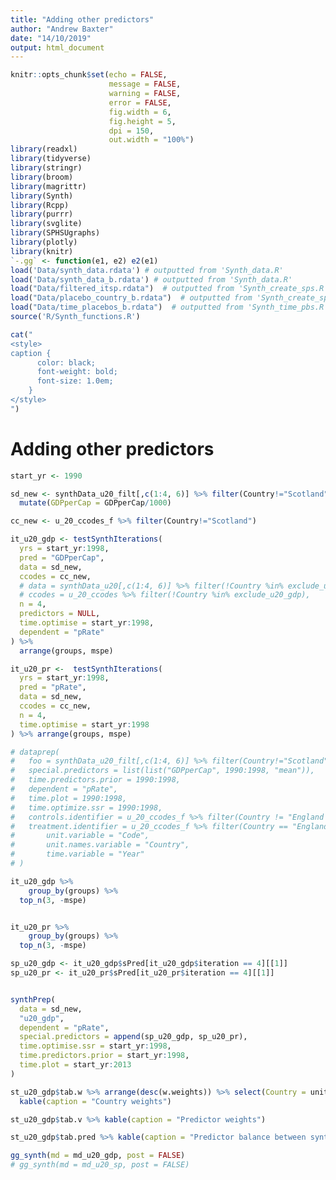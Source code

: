 ```yaml
---
title: "Adding other predictors"
author: "Andrew Baxter"
date: "14/10/2019"
output: html_document
---
```



```r
knitr::opts_chunk$set(echo = FALSE, 
                      message = FALSE, 
                      warning = FALSE,
                      error = FALSE,
                      fig.width = 6,
                      fig.height = 5,
                      dpi = 150,
                      out.width = "100%")
library(readxl)
library(tidyverse)
library(stringr)
library(broom)
library(magrittr)
library(Synth)
library(Rcpp)
library(purrr)
library(svglite)
library(SPHSUgraphs)
library(plotly)
library(knitr)
`-.gg` <- function(e1, e2) e2(e1)
load('Data/synth_data.rdata') # outputted from 'Synth_data.R'
load('Data/synth_data_b.rdata') # outputted from 'Synth_data.R'
load("Data/filtered_itsp.rdata")  # outputted from 'Synth_create_sps.R'
load("Data/placebo_country_b.rdata")  # outputted from 'Synth_create_sps.R'
load("Data/time_placebos_b.rdata")  # outputted from 'Synth_time_pbs.R'
source('R/Synth_functions.R')
```
```r
cat("
<style>
caption {
      color: black;
      font-weight: bold;
      font-size: 1.0em;
    }
</style>
")

```


# Adding other predictors

```r
start_yr <- 1990

sd_new <- synthData_u20_filt[,c(1:4, 6)] %>% filter(Country!="Scotland") %>% 
  mutate(GDPperCap = GDPperCap/1000)

cc_new <- u_20_ccodes_f %>% filter(Country!="Scotland")

it_u20_gdp <- testSynthIterations(
  yrs = start_yr:1998,
  pred = "GDPperCap",
  data = sd_new,
  ccodes = cc_new,
  # data = synthData_u20[,c(1:4, 6)] %>% filter(!Country %in% exclude_u20_gdp),
  # ccodes = u_20_ccodes %>% filter(!Country %in% exclude_u20_gdp),
  n = 4,
  predictors = NULL,
  time.optimise = start_yr:1998,
  dependent = "pRate"
) %>%
  arrange(groups, mspe)

it_u20_pr <-  testSynthIterations(
  yrs = start_yr:1998,
  pred = "pRate",
  data = sd_new,
  ccodes = cc_new,
  n = 4,
  time.optimise = start_yr:1998
) %>% arrange(groups, mspe)

# dataprep(
#   foo = synthData_u20_filt[,c(1:4, 6)] %>% filter(Country!="Scotland"),
#   special.predictors = list(list("GDPperCap", 1990:1998, "mean")),
#   time.predictors.prior = 1990:1998,
#   dependent = "pRate",
#   time.plot = 1990:1998,
#   time.optimize.ssr = 1990:1998,
#   controls.identifier = u_20_ccodes_f %>% filter(Country != "England and Wales" & Country!="Scotland") %>% pull(Code),
#   treatment.identifier = u_20_ccodes_f %>% filter(Country == "England and Wales") %>% pull(Code),
#       unit.variable = "Code",
#       unit.names.variable = "Country",
#       time.variable = "Year"
# )

```

```r
it_u20_gdp %>% 
    group_by(groups) %>% 
  top_n(3, -mspe)  


it_u20_pr %>% 
    group_by(groups) %>% 
  top_n(3, -mspe)  
```

```r
sp_u20_gdp <- it_u20_gdp$sPred[it_u20_gdp$iteration == 4][[1]]
sp_u20_pr <- it_u20_pr$sPred[it_u20_pr$iteration == 4][[1]]


synthPrep(
  data = sd_new,
  "u20_gdp",
  dependent = "pRate",
  special.predictors = append(sp_u20_gdp, sp_u20_pr),
  time.optimise.ssr = start_yr:1998,
  time.predictors.prior = start_yr:1998,
  time.plot = start_yr:2013
)

```

```r
st_u20_gdp$tab.w %>% arrange(desc(w.weights)) %>% select(Country = unit.names, Weight = w.weights) %>% 
  kable(caption = "Country weights")

st_u20_gdp$tab.v %>% kable(caption = "Predictor weights")

st_u20_gdp$tab.pred %>% kable(caption = "Predictor balance between synthetic and treated units")
```

```r
gg_synth(md = md_u20_gdp, post = FALSE)
# gg_synth(md = md_u20_sp, post = FALSE)
```